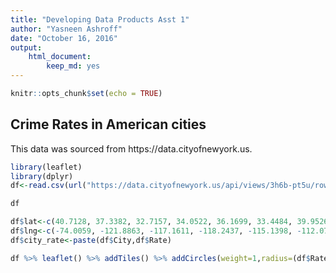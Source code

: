 ---
title: "Developing Data Products Asst 1"
author: "Yasneen Ashroff"
date: "October 16, 2016"
output: 
    html_document: 
        keep_md: yes
---

```{r setup, include=FALSE}
knitr::opts_chunk$set(echo = TRUE)
```

## Crime Rates in American cities

This data was sourced from https://data.cityofnewyork.us.

```{r, echo=FALSE , warning=FALSE,message=FALSE}
library(leaflet)
library(dplyr)
df<-read.csv(url("https://data.cityofnewyork.us/api/views/3h6b-pt5u/rows.csv?accessType=DOWNLOAD"))
```
```{r echo=TRUE}
df
```

```{r, echo=FALSE, results="hide",warning=FALSE,message=FALSE}
df$lat<-c(40.7128, 37.3382, 32.7157, 34.0522, 36.1699, 33.4484, 39.9526, 32.7767, 29.7604, 29.4241)
df$lng<-c(-74.0059, -121.8863, -117.1611, -118.2437, -115.1398, -112.0740, -75.1652, -96.7970, -95.3698, -98.4936)
df$city_rate<-paste(df$City,df$Rate)
```
```{r, warning=FALSE , message=FALSE}
df %>% leaflet() %>% addTiles() %>% addCircles(weight=1,radius=(df$Rate)*20,popup=df$city_rate)
```
